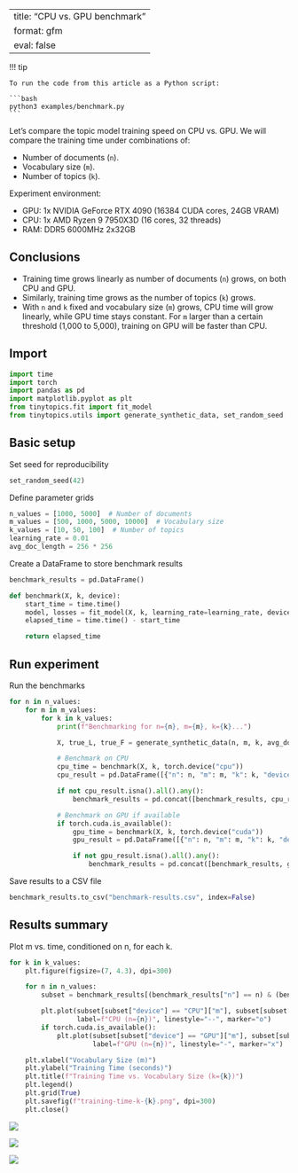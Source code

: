 <!-- `.md` and `.py` files are generated from the `.qmd` file. Please edit that file. -->

---
title: "CPU vs. GPU benchmark"
format: gfm
eval: false
---

!!! tip

    To run the code from this article as a Python script:

    ```bash
    python3 examples/benchmark.py
    ```

Let's compare the topic model training speed on CPU vs. GPU.
We will compare the training time under combinations of:

- Number of documents (`n`).
- Vocabulary size (`m`).
- Number of topics (`k`).

Experiment environment:

- GPU: 1x NVIDIA GeForce RTX 4090 (16384 CUDA cores, 24GB VRAM)
- CPU: 1x AMD Ryzen 9 7950X3D (16 cores, 32 threads)
- RAM: DDR5 6000MHz 2x32GB

## Conclusions

- Training time grows linearly as number of documents (`n`) grows, on both CPU and GPU.
- Similarly, training time grows as the number of topics (`k`) grows.
- With `n` and `k` fixed and vocabulary size (`m`) grows,
  CPU time will grow linearly, while GPU time stays constant.
  For `m` larger than a certain threshold (1,000 to 5,000),
  training on GPU will be faster than CPU.

## Import

```python
import time
import torch
import pandas as pd
import matplotlib.pyplot as plt
from tinytopics.fit import fit_model
from tinytopics.utils import generate_synthetic_data, set_random_seed
```

## Basic setup

Set seed for reproducibility

```python
set_random_seed(42)
```

Define parameter grids

```python
n_values = [1000, 5000]  # Number of documents
m_values = [500, 1000, 5000, 10000]  # Vocabulary size
k_values = [10, 50, 100]  # Number of topics
learning_rate = 0.01
avg_doc_length = 256 * 256
```

Create a DataFrame to store benchmark results

```python
benchmark_results = pd.DataFrame()

def benchmark(X, k, device):
    start_time = time.time()
    model, losses = fit_model(X, k, learning_rate=learning_rate, device=device)
    elapsed_time = time.time() - start_time

    return elapsed_time
```

## Run experiment

Run the benchmarks

```python
for n in n_values:
    for m in m_values:
        for k in k_values:
            print(f"Benchmarking for n={n}, m={m}, k={k}...")

            X, true_L, true_F = generate_synthetic_data(n, m, k, avg_doc_length=avg_doc_length)

            # Benchmark on CPU
            cpu_time = benchmark(X, k, torch.device("cpu"))
            cpu_result = pd.DataFrame([{"n": n, "m": m, "k": k, "device": "CPU", "time": cpu_time}])

            if not cpu_result.isna().all().any():
                benchmark_results = pd.concat([benchmark_results, cpu_result], ignore_index=True)

            # Benchmark on GPU if available
            if torch.cuda.is_available():
                gpu_time = benchmark(X, k, torch.device("cuda"))
                gpu_result = pd.DataFrame([{"n": n, "m": m, "k": k, "device": "GPU", "time": gpu_time}])

                if not gpu_result.isna().all().any():
                    benchmark_results = pd.concat([benchmark_results, gpu_result], ignore_index=True)
```

Save results to a CSV file

```python
benchmark_results.to_csv("benchmark-results.csv", index=False)
```

## Results summary

Plot m vs. time, conditioned on n, for each k.

```python
for k in k_values:
    plt.figure(figsize=(7, 4.3), dpi=300)

    for n in n_values:
        subset = benchmark_results[(benchmark_results["n"] == n) & (benchmark_results["k"] == k)]

        plt.plot(subset[subset["device"] == "CPU"]["m"], subset[subset["device"] == "CPU"]["time"],
                 label=f"CPU (n={n})", linestyle="--", marker="o")
        if torch.cuda.is_available():
            plt.plot(subset[subset["device"] == "GPU"]["m"], subset[subset["device"] == "GPU"]["time"],
                     label=f"GPU (n={n})", linestyle="-", marker="x")

    plt.xlabel("Vocabulary Size (m)")
    plt.ylabel("Training Time (seconds)")
    plt.title(f"Training Time vs. Vocabulary Size (k={k})")
    plt.legend()
    plt.grid(True)
    plt.savefig(f"training-time-k-{k}.png", dpi=300)
    plt.close()
```

![](images/training-time-k-10.png)

![](images/training-time-k-50.png)

![](images/training-time-k-100.png)
